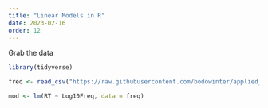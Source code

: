 ```yaml
---
title: "Linear Models in R"
date: 2023-02-16
order: 12
---
```


Grab the data

```r
library(tidyverse)
```

```r
freq <- read_csv("https://raw.githubusercontent.com/bodowinter/applied_statistics_book_data/master/ELP_frequency.csv")
```

```r
mod <- lm(RT ~ Log10Freq, data = freq)
```
